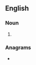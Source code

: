 {{also|romàntics}}
==English==

===Noun===
{{head|en|noun plural form}}

# {{plural of|romantic|lang=en}}

===Anagrams===
* {{anagrams|en|narcotism|romancist}}